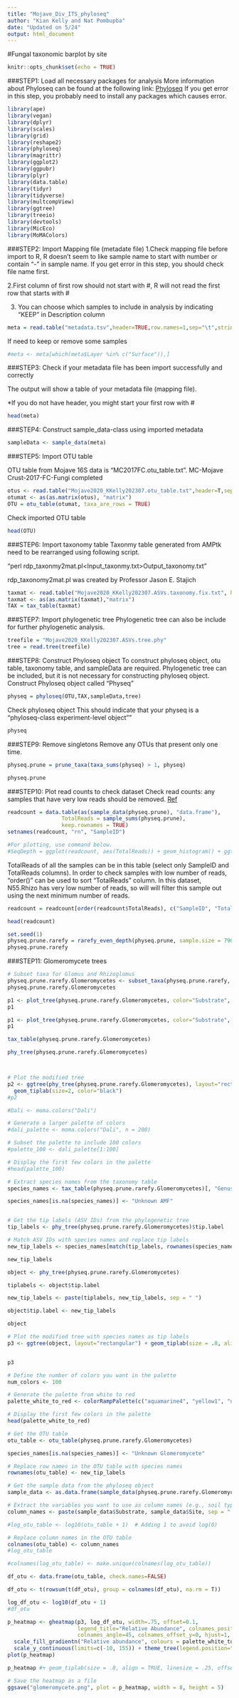 ```yaml
---
title: "Mojave_Div_ITS_phyloseq"
author: "Kian Kelly and Nat Pombupba"
date: "Updated on 5/24"
output: html_document
---
```


#Fungal taxonomic barplot by site

```r
knitr::opts_chunk$set(echo = TRUE)
```

###STEP1: Load all necessary packages for analysis
More information about Phyloseq can be found at the following link: [Phyloseq](https://joey711.github.io/phyloseq/)
If you get error in this step, you probably need to install any packages which causes error.

```r
library(ape)
library(vegan)
library(dplyr)
library(scales)
library(grid)
library(reshape2)
library(phyloseq)
library(magrittr)
library(ggplot2)
library(ggpubr)
library(plyr)
library(data.table)
library(tidyr)
library(tidyverse)
library(multcompView)
library(ggtree)
library(treeio)
library(devtools)
library(MicEco)
library(MoMAColors)

```

###STEP2: Import Mapping file (metadate file)
1.Check mapping file before import to R, R doesn’t seem to like sample name to start with number or contain “-” in sample name. If you get error in this step, you should check file name first.

2.First column of first row should not start with #, R will not read the first row that starts with #

3. You can choose which samples to include in analysis by indicating "KEEP" in Description column

```r
meta = read.table("metadata.tsv",header=TRUE,row.names=1,sep="\t",stringsAsFactors=FALSE)
```

If need to keep or remove some samples
```r
#meta <- meta[which(meta$Layer %in% c("Surface")),]
```

###STEP3: Check if your metadata file has been import successfully and correctly

The output will show a table of your metadata file (mapping file).

*If you do not have header, you might start your first row with #

```r
head(meta)
```

###STEP4: Construct sample_data-class using imported metadata

```r
sampleData <- sample_data(meta)
```

###STEP5: Import OTU table

OTU table from Mojave 16S data is “MC2017FC.otu_table.txt”.
MC-Mojave Crust-2017-FC-Fungi completed

```r
otus <- read.table("Mojave2020_KKelly202307.otu_table.txt",header=T,sep="\t",row.names=1)
otumat <- as(as.matrix(otus), "matrix")
OTU = otu_table(otumat, taxa_are_rows = TRUE)
```

Check imported OTU table

```r
head(OTU)
```

###STEP6: Import taxonomy table
Taxonmy table generated from AMPtk need to be rearranged using following script.

“perl rdp_taxonmy2mat.pl<Input_taxonmy.txt>Output_taxonomy.txt”

rdp_taxonomy2mat.pl was created by Professor Jason E. Stajich

```r
taxmat <- read.table("Mojave2020_KKelly202307.ASVs.taxonomy.fix.txt", header=T,sep="\t",row.names=1)
taxmat <- as(as.matrix(taxmat),"matrix")
TAX = tax_table(taxmat)
```

###STEP7: Import phylogenetic tree
Phylogenetic tree can also be include for further phylogenetic analysis.

```r
treefile = "Mojave2020_KKelly202307.ASVs.tree.phy"
tree = read.tree(treefile)
```

###STEP8: Construct Phyloseq object
To construct phyloseq object, otu table, taxonomy table, and sampleData are required. Phylogenetic tree can be included, but it is not necessary for constructing phyloseq object.
Construct Phyloseq object called "Physeq"

```r
physeq = phyloseq(OTU,TAX,sampleData,tree)
```

Check phyloseq object
This should indicate that your physeq is a "phyloseq-class experiment-level object""

```r
physeq
```

###STEP9: Remove singletons
Remove any OTUs that present only one time.

```r
physeq.prune = prune_taxa(taxa_sums(physeq) > 1, physeq)
```

```r
physeq.prune
```

###STEP10: Plot read counts to check dataset
Check read counts: any samples that have very low reads should be removed.
[Ref](http://evomics.org/wp-content/uploads/2016/01/phyloseq-Lab-01-Answers.html)

```r
readcount = data.table(as(sample_data(physeq.prune), "data.frame"),
                 TotalReads = sample_sums(physeq.prune), 
                 keep.rownames = TRUE)
setnames(readcount, "rn", "SampleID")

#For plotting, use command below.
#SeqDepth = ggplot(readcount, aes(TotalReads)) + geom_histogram() + ggtitle("Sequencing Depth")
```

TotalReads of all the samples can be in this table (select only SampleID and TotalReads columns).
In order to check samples with low number of reads, "order()" can be used to sort "TotalReads" column.
In this dataset, N55.Rhizo has very low number of reads, so will will filter this sample out using the next minimum number of reads.
```r
readcount = readcount[order(readcount$TotalReads), c("SampleID", "TotalReads")]
```

```r
head(readcount)
```

```r
set.seed(1)
physeq.prune.rarefy = rarefy_even_depth(physeq.prune, sample.size = 7909, replace = FALSE, trimOTUs = FALSE)
physeq.prune.rarefy
```

###STEP11: Glomeromycete trees

```r
# Subset taxa for Glomus and Rhizoglomus
physeq.prune.rarefy.Glomeromycetes <- subset_taxa(physeq.prune.rarefy, Class == "Glomeromycetes")
physeq.prune.rarefy.Glomeromycetes
```

```r
p1 <- plot_tree(physeq.prune.rarefy.Glomeromycetes, color="Substrate", shape="Site", label.tips="Genus", size="abundance", plot.margin=0.3)
p1
```

```r
p1 <- plot_tree(physeq.prune.rarefy.Glomeromycetes, color="Substrate", shape="Site", label.tips="Species", size="abundance", plot.margin=0.3)
p1
```

```r

tax_table(physeq.prune.rarefy.Glomeromycetes)

```

```r

phy_tree(physeq.prune.rarefy.Glomeromycetes)



# Plot the modified tree
p2 <- ggtree(phy_tree(physeq.prune.rarefy.Glomeromycetes), layout="rectangular") +
  geom_tiplab(size=2, color="black")
#p2

```


```r
#Dali <- moma.colors("Dali")

# Generate a larger palette of colors
#dali_palette <- moma.colors("Dali", n = 200)

# Subset the palette to include 100 colors
#palette_100 <- dali_palette[1:100]

# Display the first few colors in the palette
#head(palette_100)
```



```r

# Extract species names from the taxonomy table
species_names <- tax_table(physeq.prune.rarefy.Glomeromycetes)[, "Genus"]

species_names[is.na(species_names)] <- "Unknown AMF"


# Get the tip labels (ASV IDs) from the phylogenetic tree
tip_labels <- phy_tree(physeq.prune.rarefy.Glomeromycetes)$tip.label

# Match ASV IDs with species names and replace tip labels
new_tip_labels <- species_names[match(tip_labels, rownames(species_names))]

new_tip_labels
```
```r

object <- phy_tree(physeq.prune.rarefy.Glomeromycetes)

tiplabels <- object$tip.label

new_tip_labels <- paste(tiplabels, new_tip_labels, sep = " ")

object$tip.label <- new_tip_labels

object
```

```r

# Plot the modified tree with species names as tip labels
p3 <- ggtree(object, layout="rectangular") + geom_tiplab(size = .8, align = TRUE, linesize = .25, offset = 1, linetype = 3, color = "grey")


p3

```

```r

# Define the number of colors you want in the palette
num_colors <- 100

# Generate the palette from white to red
palette_white_to_red <- colorRampPalette(c("aquamarine4", "yellow1", "darkorange"))(num_colors)

# Display the first few colors in the palette
head(palette_white_to_red)
```


```r
# Get the OTU table
otu_table <- otu_table(physeq.prune.rarefy.Glomeromycetes)

species_names[is.na(species_names)] <- "Unknown Glomeromycete"

# Replace row names in the OTU table with species names
rownames(otu_table) <- new_tip_labels

# Get the sample data from the phyloseq object
sample_data <- as.data.frame(sample_data(physeq.prune.rarefy.Glomeromycetes))

# Extract the variables you want to use as column names (e.g., soil type, site)
column_names <- paste(sample_data$Substrate, sample_data$Site, sep = " ")

#log_otu_table <- log10(otu_table + 1)  # Adding 1 to avoid log(0)

# Replace column names in the OTU table
colnames(otu_table) <- column_names
#log_otu_table
```

```r

#colnames(log_otu_table) <- make.unique(colnames(log_otu_table))

df_otu <- data.frame(otu_table, check.names=FALSE)

df_otu <- t(rowsum(t(df_otu), group = colnames(df_otu), na.rm = T))

log_df_otu <- log10(df_otu + 1)
#df_otu
```

```r


p_heatmap <- gheatmap(p3, log_df_otu, width=.75, offset=0.1, 
                      legend_title="Relative Abundance", colnames_position="bottom", 
                      colnames_angle=45, colnames_offset_y=0, hjust=1, font.size=1.25) +
  scale_fill_gradientn("Relative abundance", colours = palette_white_to_red) +
  scale_y_continuous(limits=c(-10, 155)) + theme_tree(legend.position="right") #+ geom_tiplab(size = .8, align = TRUE, #linesize = .25, offset = 1, linetype = 0, color = "grey")
plot(p_heatmap)
```
```r

p_heatmap #+ geom_tiplab(size = .8, align = TRUE, linesize = .25, offset = 1, linetype = 1, color = "grey")

```

```r

# Save the heatmap as a file
ggsave("glomeromycete.png", plot = p_heatmap, width = 8, height = 5)

```
